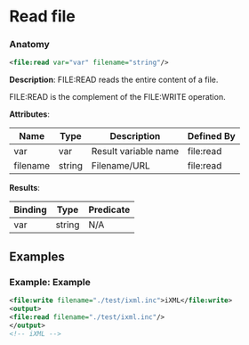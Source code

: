 # Read file

### Anatomy

```xml
<file:read var="var" filename="string"/>
```

 **Description**:
 FILE:READ reads the entire content of a file.

FILE:READ is the complement of the FILE:WRITE operation.

**Attributes**:

| Name | Type | Description | Defined By |
| ---- | ---- | ----------- | ---------- |
| var | var | Result variable name | file:read |
| filename | string | Filename/URL | file:read |


**Results**:

| Binding | Type | Predicate |
| ------- | ---- | --------- |
| var | string | N/A |


## Examples

### Example: Example

```xml
<file:write filename="./test/ixml.inc">iXML</file:write>
<output>
<file:read filename="./test/ixml.inc"/>
</output>
<!-- iXML -->
```


